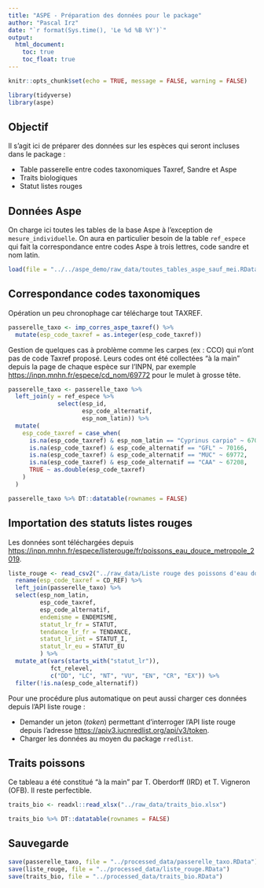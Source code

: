 ---
title: "ASPE - Préparation des données pour le package"
author: "Pascal Irz"
date: "`r format(Sys.time(), 'Le %d %B %Y')`"
output:
  html_document:
    toc: true
    toc_float: true
---

```{r setup, include=FALSE}
knitr::opts_chunk$set(echo = TRUE, message = FALSE, warning = FALSE)
```

```{r}
library(tidyverse)
library(aspe)
```

## Objectif

Il s'agit ici de préparer des données sur les espèces qui seront incluses dans le package :

- Table passerelle entre codes taxonomiques Taxref, Sandre et Aspe
- Traits biologiques
- Statut listes rouges

## Données Aspe

On charge ici toutes les tables de la base Aspe à l'exception de `mesure_individuelle`. On aura en particulier besoin de la table `ref_espece` qui fait la correspondance entre codes Aspe à trois lettres, code sandre et nom latin. 

```{r}
load(file = "../../aspe_demo/raw_data/toutes_tables_aspe_sauf_mei.RData")
```

## Correspondance codes taxonomiques

Opération un peu chronophage car télécharge tout TAXREF.

```{r}
passerelle_taxo <- imp_corres_aspe_taxref() %>%
  mutate(esp_code_taxref = as.integer(esp_code_taxref))
```

Gestion de quelques cas à problème comme les carpes (ex : CCO) qui n'ont pas de code Taxref proposé. Leurs codes ont été collectées "à la main" depuis la page de chaque espèce sur l'INPN, par exemple [https://inpn.mnhn.fr/espece/cd_nom/69772](https://inpn.mnhn.fr/espece/cd_nom/69772) pour le mulet à grosse tête.

```{r}
passerelle_taxo <- passerelle_taxo %>%
  left_join(y = ref_espece %>% 
              select(esp_id,
                     esp_code_alternatif,
                     esp_nom_latin)) %>% 
  mutate(
    esp_code_taxref = case_when(
      is.na(esp_code_taxref) & esp_nom_latin == "Cyprinus carpio" ~ 67058,
      is.na(esp_code_taxref) & esp_code_alternatif == "GFL" ~ 70166,
      is.na(esp_code_taxref) & esp_code_alternatif == "MUC" ~ 69772,
      is.na(esp_code_taxref) & esp_code_alternatif == "CAA" ~ 67208,
      TRUE ~ as.double(esp_code_taxref)
    )
  )

passerelle_taxo %>% DT::datatable(rownames = FALSE)
```
## Importation des statuts listes rouges

Les données sont téléchargées depuis [https://inpn.mnhn.fr/espece/listerouge/fr/poissons_eau_douce_metropole_2019](https://inpn.mnhn.fr/espece/listerouge/fr/poissons_eau_douce_metropole_2019).

```{r}
liste_rouge <- read_csv2("../raw_data/Liste rouge des poissons d'eau douce de France métropolitaine (2019)_202173.csv") %>% 
  rename(esp_code_taxref = CD_REF) %>% 
  left_join(passerelle_taxo) %>% 
  select(esp_nom_latin,
         esp_code_taxref,
         esp_code_alternatif,
         endemisme = ENDEMISME,
         statut_lr_fr = STATUT,
         tendance_lr_fr = TENDANCE,
         statut_lr_int = STATUT_I,
         statut_lr_eu = STATUT_EU
         ) %>% 
  mutate_at(vars(starts_with("statut_lr")),
            fct_relevel,
            c("DD", "LC", "NT", "VU", "EN", "CR", "EX")) %>% 
  filter(!is.na(esp_code_alternatif))
```

Pour une procédure plus automatique on peut aussi charger ces données depuis l'API liste rouge :

- Demander un jeton (*token*) permettant d'interroger l'API liste rouge depuis l'adresse [https://apiv3.iucnredlist.org/api/v3/token](https://apiv3.iucnredlist.org/api/v3/token).
- Charger les données au moyen du package `rredlist`.

## Traits poissons

Ce tableau a été constitué "à la main" par T. Oberdorff (IRD) et T. Vigneron (OFB). Il reste perfectible.

```{r}
traits_bio <- readxl::read_xlsx("../raw_data/traits_bio.xlsx")

traits_bio %>% DT::datatable(rownames = FALSE)
```


## Sauvegarde

```{r}
save(passerelle_taxo, file = "../processed_data/passerelle_taxo.RData")
save(liste_rouge, file = "../processed_data/liste_rouge.RData")
save(traits_bio, file = "../processed_data/traits_bio.RData")
```

